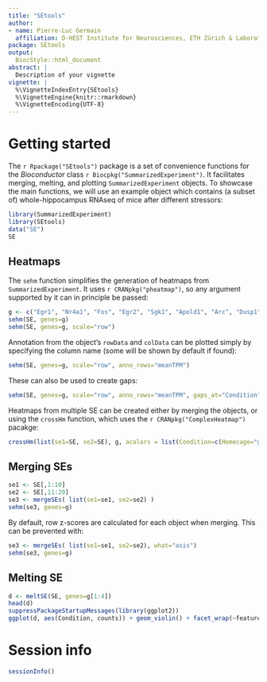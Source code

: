 ```yaml
---
title: "SEtools"
author:
- name: Pierre-Luc Germain
  affiliation: D-HEST Institute for Neurosciences, ETH Zürich & Laboratory of Statistical Bioinformatics, University Zürich
package: SEtools
output:
  BiocStyle::html_document
abstract: |
  Description of your vignette
vignette: |
  %\VignetteIndexEntry{SEtools}
  %\VignetteEngine{knitr::rmarkdown}
  %\VignetteEncoding{UTF-8}
---
```


# Getting started

The `r Rpackage("SEtools")` package is a set of convenience functions for the _Bioconductor_ class `r Biocpkg("SummarizedExperiment")`. It facilitates merging, melting, and plotting `SummarizedExperiment` objects. To showcase the main functions, we will use an example object which contains (a subset of) whole-hippocampus RNAseq  of mice after different stressors:

```r
library(SummarizedExperiment)
library(SEtools)
data("SE")
SE
```

## Heatmaps

The `sehm` function simplifies the generation of heatmaps from `SummarizedExperiment`. It uses `r CRANpkg("pheatmap")`, so any argument supported by it can in principle be passed:

```r
g <- c("Egr1", "Nr4a1", "Fos", "Egr2", "Sgk1", "Apold1", "Arc", "Dusp1", "Fosb", "Sik1")
sehm(SE, genes=g)
sehm(SE, genes=g, scale="row")
```

Annotation from the object's `rowData` and `colData` can be plotted simply by specifying the column name (some will be shown by default if found):
```r
sehm(SE, genes=g, scale="row", anno_rows="meanTPM")
```

These can also be used to create gaps:
```r
sehm(SE, genes=g, scale="row", anno_rows="meanTPM", gaps_at="Condition")
```

Heatmaps from multiple SE can be created either by merging the objects, or using the `crossHm` function, which uses the `r CRANpkg("ComplexHeatmap")` pacakge:

```r
crossHm(list(se1=SE, se2=SE), g, acolors = list(Condition=c(Homecage="green", "Handling"="orange", "Restraint"="red", "Swim"="blue")))
```


## Merging SEs

```r
se1 <- SE[,1:10]
se2 <- SE[,11:20]
se3 <- mergeSEs( list(se1=se1, se2=se2) )
sehm(se3, genes=g)
```

By default, row z-scores are calculated for each object when merging. This can be prevented with:
```r
se3 <- mergeSEs( list(se1=se1, se2=se2), what="asis")
sehm(se3, genes=g)
```

## Melting SE

```r
d <- meltSE(SE, genes=g[1:4])
head(d)
suppressPackageStartupMessages(library(ggplot2))
ggplot(d, aes(Condition, counts)) + geom_violin() + facet_wrap(~feature, scale="free")
```


# Session info {.unnumbered}

```r
sessionInfo()
```
